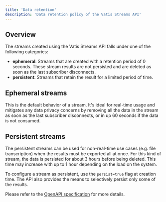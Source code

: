 ```yaml
---
title: 'Data retention'
description: 'Data retention policy of the Vatis Streams API'
---
```


## Overview

The streams created using the Vatis Streams API falls under one of the following categories:
- **ephemeral**: Streams that are created with a retention period of 0 seconds. These stream results are not persisted and are deleted as soon as the last subscriber disconnects.
- **persistent**: Streams that retain the result for a limited period of time.

## Ephemeral streams
This is the default behavior of a stream. It's ideal for real-time usage and mitigates any data privacy concerns by removing all the data in the stream as soon as the last subscriber disconnects, or in up 60 seconds if the data is not consumed.

## Persistent streams
The persistent streams can be used for non-real-time use cases (e.g. file transcription) when the results must be exported all at once.
For this kind of stream, the data is persisted for about 3 hours before being deleted. This time may increase with up to 1 hour depending on the load on the system.

To configure a stream as persistent, use the `persist=true` flag at creation time. The API also provides the means to selectively persist only some of the results.

Please refer to the [OpenAPI specification](https://http-gateway.vatis.tech/swagger-ui/index.html) for more details.
